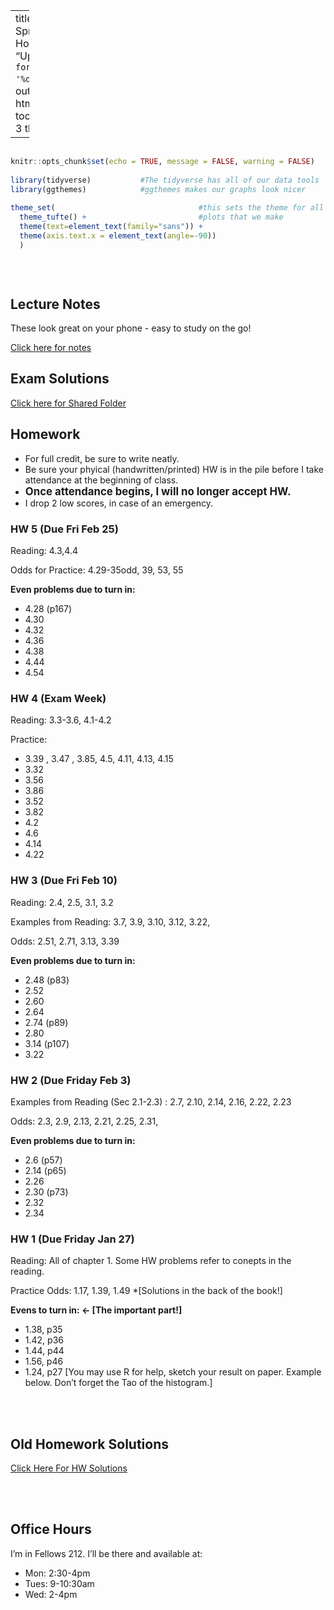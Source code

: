 
---
title: "Math 220 Spring 2023 Homepage"
date: "Updated: `r format(Sys.time(), '%d %B, %Y')`"
output: 
  html_document:
    toc: true
    toc_depth: 3
    theme: yeti

      
  
---

```r

                                                                          #
knitr::opts_chunk$set(echo = TRUE, message = FALSE, warning = FALSE)      #
                                                                          #
library(tidyverse)           #The tidyverse has all of our data tools     #
library(ggthemes)            #ggthemes makes our graphs look nicer        #
                                                                          # 
theme_set(                                #this sets the theme for all    #
  theme_tufte() +                         #plots that we make             #
  theme(text=element_text(family="sans")) + 
  theme(axis.text.x = element_text(angle=-90))                            #
  )                                                                       #
                                                                          #
                                                                          #
                                                                          #

```





## Lecture Notes

These look great on your phone - easy to study on the go!

[Click here for notes](http://millera2.github.io/Math-220-S23/Math220Lec.html)


## Exam Solutions

[Click here for Shared Folder](https://drive.google.com/drive/folders/1PGihqyMH9GodiehPoyenu8wi1CF0ytOf?usp=share_link)


## Homework

- For full credit, be sure to write neatly.
- Be sure your phyical (handwritten/printed) HW is in the pile before I take attendance at the beginning of class.  
- <b><big>Once attendance begins, I will no longer accept HW. </b></big>  
- I drop 2 low scores, in case of an emergency.


### HW 5 (Due Fri Feb 25)

Reading: 4.3,4.4

Odds for Practice:  4.29-35odd, 39, 53, 55

**Even problems due to turn in:**

- 4.28 (p167)
- 4.30
- 4.32
- 4.36
- 4.38
- 4.44
- 4.54


### HW 4 (Exam Week)

Reading:  3.3-3.6, 4.1-4.2

Practice:  

- 3.39 , 3.47 , 3.85, 4.5, 4.11, 4.13, 4.15
- 3.32 
- 3.56 
- 3.86
- 3.52 
- 3.82 
- 4.2 
- 4.6
- 4.14 
- 4.22

### HW 3 (Due Fri Feb 10)

Reading:  2.4, 2.5, 3.1, 3.2 

Examples from Reading:  3.7, 3.9, 3.10, 3.12, 3.22, 

Odds: 2.51, 2.71, 3.13, 3.39 

 

**Even problems due to turn in:** 

- 2.48 (p83)
- 2.52 
- 2.60
- 2.64 
- 2.74 (p89)
- 2.80
- 3.14 (p107)
- 3.22 



### HW 2 (Due Friday Feb 3)

Examples from Reading (Sec 2.1-2.3) : 2.7, 2.10, 2.14, 2.16, 2.22, 2.23

Odds: 2.3, 2.9, 2.13, 2.21, 2.25, 2.31, 

**Even problems due to turn in:** 

- 2.6 (p57) 
- 2.14 (p65)
- 2.26 
- 2.30 (p73)
- 2.32 
- 2.34 


### HW 1 (Due Friday Jan 27)

Reading: All of chapter 1.  Some HW problems refer to conepts in the reading.

Practice Odds: 1.17, 1.39, 1.49 *[Solutions in the back of the book!]

**Evens to turn in:  $\leftarrow$ [The important part!]**  

- 1.38, p35
- 1.42, p36
- 1.44, p44
- 1.56, p46
- 1.24, p27 [You may use R for help, sketch your result on paper.  Example below.  Don't forget the Tao of the histogram.]



<br><br>

## Old Homework Solutions

[Click Here For HW Solutions](https://millera2.github.io/Math-220-S23/Math220HW.html)



<br><br>

## Office Hours

I'm in Fellows 212.  I'll be there and available at:  

- Mon:  2:30-4pm
- Tues: 9-10:30am
- Wed:  2-4pm


<br><br><br><br>
<br><br><br><br>

